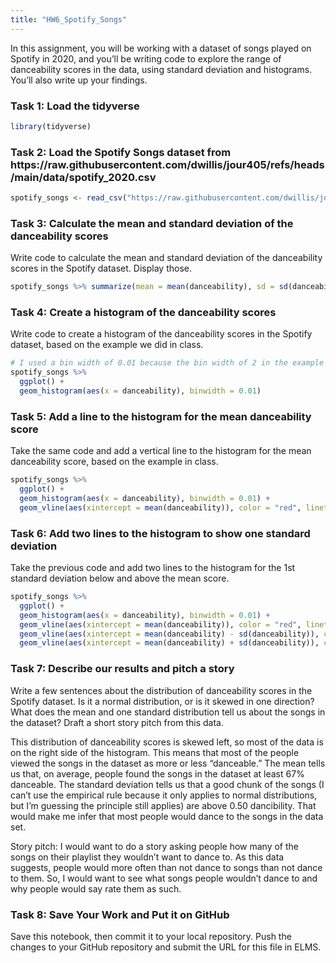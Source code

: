 ```yaml
---
title: "HW6_Spotify_Songs"
---
```


In this assignment, you will be working with a dataset of songs played on Spotify in 2020, and you'll be writing code to explore the range of danceability scores in the data, using standard deviation and histograms. You'll also write up your findings.

### Task 1: Load the tidyverse

```r
library(tidyverse)
```

### Task 2: Load the Spotify Songs dataset from https://raw.githubusercontent.com/dwillis/jour405/refs/heads/main/data/spotify_2020.csv

```r
spotify_songs <- read_csv("https://raw.githubusercontent.com/dwillis/jour405/refs/heads/main/data/spotify_2020.csv")
```

### Task 3: Calculate the mean and standard deviation of the danceability scores

Write code to calculate the mean and standard deviation of the danceability scores in the Spotify dataset. Display those.

```r
spotify_songs %>% summarize(mean = mean(danceability), sd = sd(danceability))
```

### Task 4: Create a histogram of the danceability scores

Write code to create a histogram of the danceability scores in the Spotify dataset, based on the example we did in class.

```r
# I used a bin width of 0.01 because the bin width of 2 in the example we did in class was made the histogram look like a box
spotify_songs %>% 
  ggplot() +
  geom_histogram(aes(x = danceability), binwidth = 0.01)
```

### Task 5: Add a line to the histogram for the mean danceability score

Take the same code and add a vertical line to the histogram for the mean danceability score, based on the example in class.

```r
spotify_songs %>% 
  ggplot() +
  geom_histogram(aes(x = danceability), binwidth = 0.01) +
  geom_vline(aes(xintercept = mean(danceability)), color = "red", linetype = "dashed", size = 1)
```


### Task 6: Add two lines to the histogram to show one standard deviation

Take the previous code and add two lines to the histogram for the 1st standard deviation below and above the mean score.

```r
spotify_songs %>% 
  ggplot() +
  geom_histogram(aes(x = danceability), binwidth = 0.01) +
  geom_vline(aes(xintercept = mean(danceability)), color = "red", linetype = "dashed", size = 1) +
  geom_vline(aes(xintercept = mean(danceability) - sd(danceability)), color = "blue", linetype = "dashed", size = 1) +
  geom_vline(aes(xintercept = mean(danceability) + sd(danceability)), color = "blue", linetype = "dashed", size = 1)
```

### Task 7: Describe our results and pitch a story

Write a few sentences about the distribution of danceability scores in the Spotify dataset. Is it a normal distribution, or is it skewed in one direction? What does the mean and one standard distribution tell us about the songs in the dataset? Draft a short story pitch from this data.

This distribution of danceability scores is skewed left, so most of the data is on the right side of the histogram. This means that most of the people viewed the songs in the dataset as more or less "danceable." The mean tells us that, on average, people found the songs in the dataset at least 67% danceable. The standard deviation tells us that a good chunk of the songs (I can't use the empirical rule because it only applies to normal distributions, but I'm guessing the principle still applies) are above 0.50 dancibility. That would make me infer that most people would dance to the songs in the data set.

Story pitch:
I would want to do a story asking people how many of the songs on their playlist they wouldn't want to dance to. As this data suggests, people would more often than not dance to songs than not dance to them. So, I would want to see what songs people wouldn't dance to and why people would say rate them as such. 


### Task 8: Save Your Work and Put it on GitHub

Save this notebook, then commit it to your local repository. Push the changes to your GitHub repository and submit the URL for this file in ELMS.
